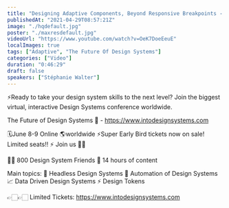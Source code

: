 ```yaml
---
title: "Designing Adaptive Components, Beyond Responsive Breakpoints -  Stéphanie Walter"
publishedAt: "2021-04-29T08:57:21Z"
image: "./hqdefault.jpg"
poster: "./maxresdefault.jpg"
videoUrl: "https://www.youtube.com/watch?v=OeK7DoeEeuE"
localImages: true
tags: ["Adaptive", "The Future Of Design Systems"]
categories: ["Video"]
duration: "0:46:29"
draft: false
speakers: ["Stéphanie Walter"]
---
```


⚡️Ready to take your design system skills to the next level?
Join the biggest virtual, interactive Design Systems conference worldwide.

The Future of Design Systems 🚀 - https://www.intodesignsystems.com

🗓️June 8-9 Online 🌎worldwide
⚡️Super Early Bird tickets now on sale! Limited seats!! ⚡️
Join us 🙌🏻

👋🏻 800 Design System Friends
🎨 14 hours of content

Main topics:
🎨 Headless Design Systems
🤖 Automation of Design Systems
📈 Data Driven Design Systems
⚡️ Design Tokens

👉🏻👉🏻 Limited Tickets: https://www.intodesignsystems.com
